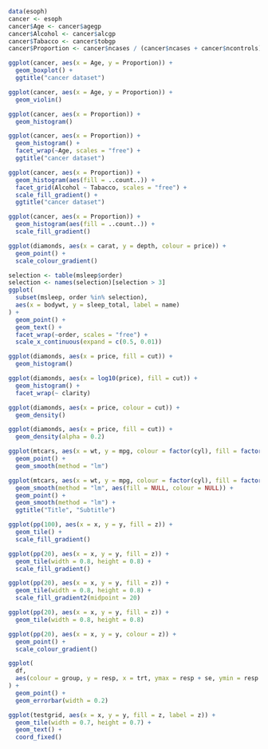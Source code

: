 ```r
data(esoph)
cancer <- esoph
cancer$Age <- cancer$agegp
cancer$Alcohol <- cancer$alcgp
cancer$Tabacco <- cancer$tobgp
cancer$Proportion <- cancer$ncases / (cancer$ncases + cancer$ncontrols)
```

```r
ggplot(cancer, aes(x = Age, y = Proportion)) +
  geom_boxplot() +
  ggtitle("cancer dataset")
```

```r
ggplot(cancer, aes(x = Age, y = Proportion)) +
  geom_violin()
```

```r
ggplot(cancer, aes(x = Proportion)) +
  geom_histogram()
```

```r
ggplot(cancer, aes(x = Proportion)) +
  geom_histogram() +
  facet_wrap(~Age, scales = "free") +
  ggtitle("cancer dataset")
```

```r
ggplot(cancer, aes(x = Proportion)) +
  geom_histogram(aes(fill = ..count..)) +
  facet_grid(Alcohol ~ Tabacco, scales = "free") +
  scale_fill_gradient() +
  ggtitle("cancer dataset")
```

```r
ggplot(cancer, aes(x = Proportion)) +
  geom_histogram(aes(fill = ..count..)) +
  scale_fill_gradient()
```

```r
ggplot(diamonds, aes(x = carat, y = depth, colour = price)) +
  geom_point() +
  scale_colour_gradient()
```

```r
selection <- table(msleep$order)
selection <- names(selection)[selection > 3]
ggplot(
  subset(msleep, order %in% selection),
  aes(x = bodywt, y = sleep_total, label = name)
) +
  geom_point() +
  geom_text() +
  facet_wrap(~order, scales = "free") +
  scale_x_continuous(expand = c(0.5, 0.01))
```

```r
ggplot(diamonds, aes(x = price, fill = cut)) +
  geom_histogram()
```

```r
ggplot(diamonds, aes(x = log10(price), fill = cut)) +
  geom_histogram() +
  facet_wrap(~ clarity)
```

```r
ggplot(diamonds, aes(x = price, colour = cut)) +
  geom_density()
```

```r
ggplot(diamonds, aes(x = price, fill = cut)) +
  geom_density(alpha = 0.2)
```

```r
ggplot(mtcars, aes(x = wt, y = mpg, colour = factor(cyl), fill = factor(cyl))) +
  geom_point() +
  geom_smooth(method = "lm")
```
```r
ggplot(mtcars, aes(x = wt, y = mpg, colour = factor(cyl), fill = factor(cyl))) +
  geom_smooth(method = "lm", aes(fill = NULL, colour = NULL)) +
  geom_point() +
  geom_smooth(method = "lm") +
  ggtitle("Title", "Subtitle")
```

```r
ggplot(pp(100), aes(x = x, y = y, fill = z)) +
  geom_tile() +
  scale_fill_gradient()
```
```r
ggplot(pp(20), aes(x = x, y = y, fill = z)) +
  geom_tile(width = 0.8, height = 0.8) +
  scale_fill_gradient()
```
```r
ggplot(pp(20), aes(x = x, y = y, fill = z)) +
  geom_tile(width = 0.8, height = 0.8) +
  scale_fill_gradient2(midpoint = 20)
```
```r
ggplot(pp(20), aes(x = x, y = y, fill = z)) +
  geom_tile(width = 0.8, height = 0.8)
```

```r
ggplot(pp(20), aes(x = x, y = y, colour = z)) +
  geom_point() +
  scale_colour_gradient()
```
```r
ggplot(
  df,
  aes(colour = group, y = resp, x = trt, ymax = resp + se, ymin = resp - se)
) +
  geom_point() +
  geom_errorbar(width = 0.2)
```

```r
ggplot(testgrid, aes(x = x, y = y, fill = z, label = z)) +
  geom_tile(width = 0.7, height = 0.7) +
  geom_text() +
  coord_fixed()
```

